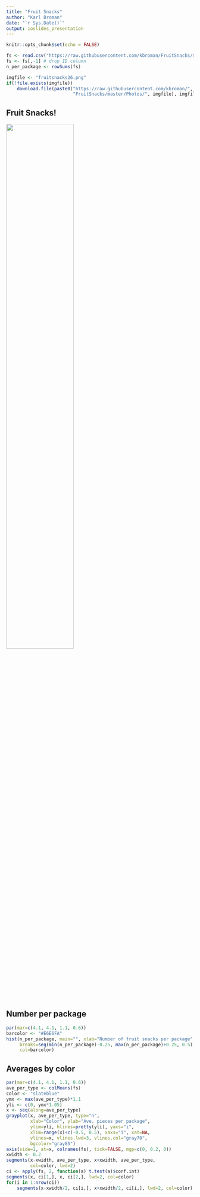 ```yaml
---
title: "Fruit Snacks"
author: "Karl Broman"
date: "`r Sys.Date()`"
output: ioslides_presentation
---
```


<style type="text/css">
slides > slide:not(.nobackground):after {
  content: attr(data-slide-num);
}
</style>

```r
knitr::opts_chunk$set(echo = FALSE)
```

```r
fs <- read.csv("https://raw.githubusercontent.com/kbroman/FruitSnacks/master/Data/fruit_snacks.csv")
fs <- fs[,-1] # drop ID column
n_per_package <- rowSums(fs)
```

```r
imgfile <- "fruitsnacks26.png"
if(!file.exists(imgfile))
    download.file(paste0("https://raw.githubusercontent.com/kbroman/",
                         "FruitSnacks/master/Photos/", imgfile), imgfile)
```

## Fruit Snacks!

<div class="centered">
<img src="`r imgfile`" width="60%"/>
</div>

## Number per package

```r
par(mar=c(4.1, 4.1, 1.1, 0.6))
barcolor <- "#E6E6FA"
hist(n_per_package, main="", xlab="Number of fruit snacks per package", las=1,
     breaks=seq(min(n_per_package)-0.25, max(n_per_package)+0.25, 0.5),
     col=barcolor)
```

## Averages by color

```r
par(mar=c(4.1, 4.1, 1.1, 0.6))
ave_per_type <- colMeans(fs)
color <- "slateblue"
ymx <- max(ave_per_type)*1.1
yli <- c(0, ymx*1.05)
x <- seq(along=ave_per_type)
grayplot(x, ave_per_type, type="n",
         xlab="Color", ylab="Ave. pieces per package",
         ylim=yli, hlines=pretty(yli), yaxs="i",
         xlim=range(x)+c(-0.5, 0.5), xaxs="i", xat=NA,
         vlines=x, vlines.lwd=3, vlines.col="gray70",
         bgcolor="gray85")
axis(side=1, at=x, colnames(fs), tick=FALSE, mgp=c(0, 0.2, 0))
xwidth <- 0.2
segments(x-xwidth, ave_per_type, x+xwidth, ave_per_type,
         col=color, lwd=2)
ci <- apply(fs, 2, function(a) t.test(a)$conf.int)
segments(x, ci[1,], x, ci[2,], lwd=2, col=color)
for(i in 1:nrow(ci))
    segments(x-xwidth/2, ci[i,], x+xwidth/2, ci[i,], lwd=2, col=color)
```
